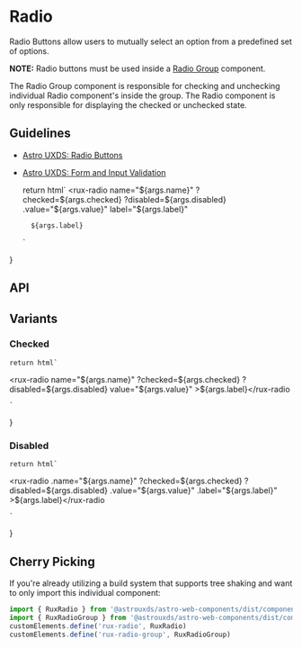 
<Meta of={RadioStories} />

# Radio

Radio Buttons allow users to mutually select an option from a predefined set of options.

**NOTE:** Radio buttons must be used inside a [Radio Group](/?path=/docs/components-radio-group--default-story) component.

The Radio Group component is responsible for checking and unchecking individual Radio component's inside the group. The Radio component is only responsible for displaying the checked or unchecked state.

## Guidelines

* [Astro UXDS: Radio Buttons](https://www.astrouxds.com/ui-components/radio-button)
* [Astro UXDS: Form and Input Validation](https://www.astrouxds.com/ui-components/validation)

    return html`
    <rux-radio
        name="${args.name}"
        ?checked=${args.checked}
        ?disabled=${args.disabled}
        .value="${args.value}"
        label="${args.label}"
    >
        ${args.label}
    </rux-radio>
    `
}

<Canvas>
  <Story of={RadioStories.Default_} />
</Canvas>

## API

<Controls />

## Variants

### Checked

    return html`
<rux-radio
    name="${args.name}"
    ?checked=${args.checked}
    ?disabled=${args.disabled}
    value="${args.value}"
    >${args.label}</rux-radio
>
    `
}

<Canvas>
  <Story of={RadioStories.Checked_} />
</Canvas>

### Disabled

    return html`
<rux-radio
    .name="${args.name}"
    ?checked=${args.checked}
    ?disabled=${args.disabled}
    .value="${args.value}"
    .label="${args.label}"
    >${args.label}</rux-radio
>
    `
}

<Canvas>
  <Story of={RadioStories.Disabled_} />
</Canvas>

## Cherry Picking

If you're already utilizing a build system that supports tree shaking and want to only import this individual component:

```js
import { RuxRadio } from '@astrouxds/astro-web-components/dist/components/rux-radio.js'
import { RuxRadioGroup } from '@astrouxds/astro-web-components/dist/components/rux-radio-group.js'
customElements.define('rux-radio', RuxRadio)
customElements.define('rux-radio-group', RuxRadioGroup)
```
